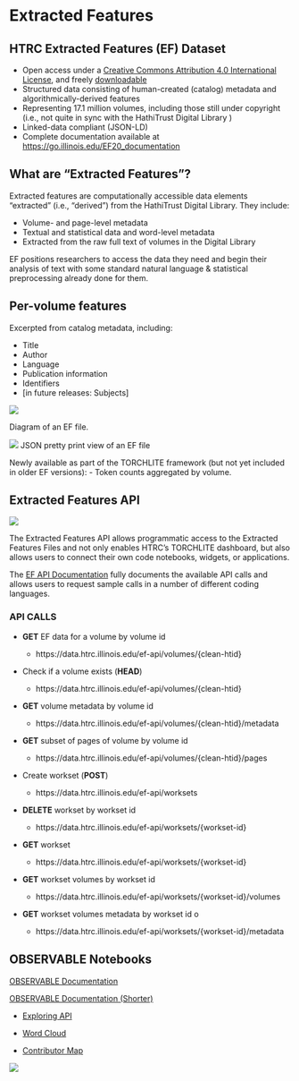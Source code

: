 # Extracted Features {#sec-3}

## HTRC Extracted Features (EF) Dataset

-   Open access under a [Creative Commons Attribution 4.0 International License](http://creativecommons.org/licenses/by/4.0/), and freely [downloadable](https://analytics.hathitrust.org/datasets)
-   Structured data consisting of human-created (catalog) metadata and algorithmically-derived features
-   Representing 17.1 million volumes, including those still under copyright (i.e., not quite in sync with the HathiTrust Digital Library )
-   Linked-data compliant (JSON-LD)
-   Complete documentation available at [https://go.illinois.edu/EF20_documentation](https://go.illinois.edu/EF20_documentation)

## What are "Extracted Features"?

Extracted features are computationally accessible data elements “extracted” (i.e., “derived”) from the HathiTrust Digital Library. They include:

-   Volume- and page-level metadata
-   Textual and statistical data and word-level metadata
-   Extracted from the raw full text of volumes in the Digital Library

EF positions researchers to access the data they need and begin their analysis of text with some standard natural language & statistical preprocessing already done for them.

## Per-volume features

Excerpted from catalog metadata, including:

-   Title
-   Author
-   Language
-   Publication information
-   Identifiers
-   \[in future releases: Subjects\]

![](images/ef_file.png)

Diagram of an EF file.

![](images/ef.png)
JSON pretty print view of an EF file

Newly available as part of the TORCHLITE framework (but not yet included in older EF versions):
-   Token counts aggregated by volume.

## Extracted Features API

![](images/torchlite_diagram.jpg)

The Extracted Features API allows programmatic access to the Extracted Features Files and not only enables HTRC's TORCHLITE dashboard, but also allows users to connect their own code notebooks, widgets, or applications.

The [EF API  Documentation](https://htrc.stoplight.io/docs/ef-api/06db4dc572b49-ef) fully documents the available API calls and allows users to request sample calls in a number of different coding languages.


### API CALLS

-   **GET** EF data for a volume by volume id

    -   https://data.htrc.illinois.edu/ef-api/volumes/{clean-htid}

-   Check if a volume exists (**HEAD**)

    -   https://data.htrc.illinois.edu/ef-api/volumes/{clean-htid}

-   **GET** volume metadata by volume id

    -   https://data.htrc.illinois.edu/ef-api/volumes/{clean-htid}/metadata

-   **GET** subset of pages of volume by volume id

    -    https://data.htrc.illinois.edu/ef-api/volumes/{clean-htid}/pages

-   Create workset (**POST**)

    -   https://data.htrc.illinois.edu/ef-api/worksets

-   **DELETE** workset by workset id

    -   https://data.htrc.illinois.edu/ef-api/worksets/{workset-id}

-   **GET** workset

    -   https://data.htrc.illinois.edu/ef-api/worksets/{workset-id}

-    **GET** workset volumes by workset id

     -   https://data.htrc.illinois.edu/ef-api/worksets/{workset-id}/volumes

-    **GET** workset volumes metadata by workset id o

     -   https://data.htrc.illinois.edu/ef-api/worksets/{workset-id}/metadata

## OBSERVABLE Notebooks

[OBSERVABLE Documentation](https://observablehq.com/@observablehq/documentation)

[OBSERVABLE Documentation (Shorter)](https://htrc.gitbook.io/torchlite/htrc-extracted-features)

- [Exploring API](https://observablehq.com/@jswatsch/torchlite-ef-api)

- [Word Cloud](https://observablehq.com/@jswatsch/torchlite-workset-word-cloud)

- [Contributor Map](https://observablehq.com/d/e69a3c5185393caa)


![](images/footer.png){fig-align="center"}


